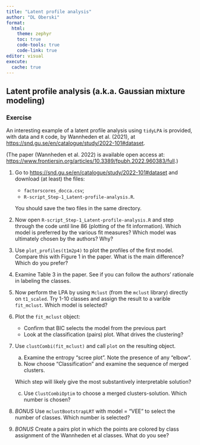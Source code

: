 ```yaml
---
title: "Latent profile analysis"
author: "DL Oberski"
format: 
  html:
    theme: zephyr
    toc: true
    code-tools: true
    code-link: true
editor: visual
execute:
  cache: true
---
```


## Latent profile analysis (a.k.a. Gaussian mixture modeling) 


### Exercise

An interesting example of a latent profile analysis using `tidyLPA` is provided, with data and `R` code, by Wannheden et al. (2021), at <https://snd.gu.se/en/catalogue/study/2022-101#dataset>. 

(The paper (Wannheden et al. 2022) is available open access at:  <https://www.frontiersin.org/articles/10.3389/fpubh.2022.960383/full>.)

 (@) Go to <https://snd.gu.se/en/catalogue/study/2022-101#dataset> and download (at least) the files: 
    + `factorscores_docca.csv`;
    +  `R-script_Step-1_Latent-profile-analysis.R`.
    
      You should save the two files in the same directory. 
   
 (@) Now open `R-script_Step-1_Latent-profile-analysis.R` and step through the code until line 86 (plotting of the fit information). Which model is preferred by the various fit measures? Which model was ultimately chosen by the authors? Why?
 
 (@) Use `plot_profiles(t1m2p4)` to plot the profiles of the first model. Compare this with Figure 1 in the paper. What is the main difference? Which do you prefer?
 
 (@) Examine Table 3 in the paper. See if you can follow the authors' rationale in labeling the classes.
 
 (@) Now perform the LPA by using `Mclust` (from the `mclust` library) directly on `t1_scaled`. Try 1-10 classes and assign the result to a varible `fit_mclust`. Which model is selected?
 
 (@) Plot the `fit_mclust` object:
  
    + Confirm that BIC selects the model from the previous part
    + Look at the classification (pairs) plot. What drives the clustering?
  
 (@) Use `clustCombi(fit_mclust)` and call `plot` on the resulting object. 
 
    a. Examine the entropy "scree plot". Note the presence of any "elbow".
    b. Now choose "Classification" and examine the sequence of merged clusters. 
    
      Which step will likely give the most substantively interpretable solution?
    
    c. Use `ClustCombiOptim` to choose a merged clusters-solution. Which number is chosen?
  
  (@) _BONUS_ Use `mclustBootstrapLRT` with model = "VEE" to select the number of classes. Which number is selected?
  (@) _BONUS_ Create a pairs plot in which the points are colored by class assignment of the Wannheden et al classes. What do you see?
    

